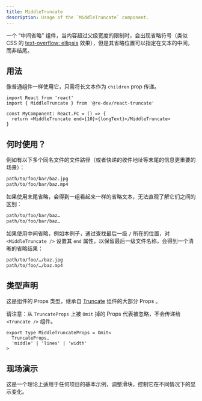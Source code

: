 ```yaml
---
title: MiddleTruncate
description: Usage of the `MiddleTruncate` component.
---
```



一个 “中间省略” 组件，当内容超过父级宽度的限制时，会出现省略符号（类似 CSS 的 [text-overflow: ellipsis](https://developer.mozilla.org/zh-CN/docs/Web/CSS/text-overflow) 效果），但是其省略位置可以指定在文本的中间，而非结尾。

## 用法

像普通组件一样使用它，只需将长文本作为 `children` prop 传递。

```tsx
import React from 'react'
import { MiddleTruncate } from '@re-dev/react-truncate'

const MyComponent: React.FC = () => {
  return <MiddleTruncate end={10}>{longText}</MiddleTruncate>
}
```

## 何时使用？

例如有以下多个同名文件的文件路径（或者快递的收件地址等末尾的信息更重要的场景）：

```bash
path/to/foo/bar/baz.jpg
path/to/foo/bar/baz.mp4
```

如果使用末尾省略，会得到一组看起来一样的省略文本，无法直观了解它们之间的区别：

```bash
path/to/foo/bar/baz…
path/to/foo/bar/baz…
```

如果使用中间省略，例如本例子，通过查找最后一级 `/` 所在的位置，对 `<MiddleTruncate />` 设置其 `end` 属性，以保留最后一级文件名称，会得到一个清晰的省略结果：

```bash
path/to/foo/…/baz.jpg
path/to/foo/…/baz.mp4
```

## 类型声明

这是组件的 Props 类型，继承自 [Truncate](/zh/reference/truncate/) 组件的大部分 Props 。

请注意：从 `TruncateProps` 上被 `Omit` 掉的 Props 代表被忽略，不会传递给 `<Truncate />` 组件。

```tsx
export type MiddleTruncateProps = Omit<
  TruncateProps,
  'middle' | 'lines' | 'width'
>
```

## 现场演示

这是一个理论上适用于任何项目的基本示例，调整滑块，控制它在不同情况下的显示变化。

<ControllableMiddleTruncate client:only="react" lang="zh" />
